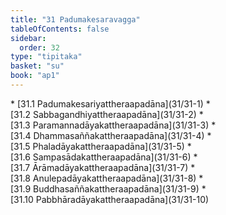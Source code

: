 ```yaml
---
title: "31 Padumakesaravagga"
tableOfContents: false
sidebar:
  order: 32
type: "tipitaka"
basket: "su"
book: "ap1"
---
```



<DynamicBreadcrumb />



<TableOfContents book="ap1" section="31">
* [31.1 Padumakesariyattheraapadāna](31/31-1)
* [31.2 Sabbagandhiyattheraapadāna](31/31-2)
* [31.3 Paramannadāyakattheraapadāna](31/31-3)
* [31.4 Dhammasaññakattheraapadāna](31/31-4)
* [31.5 Phaladāyakattheraapadāna](31/31-5)
* [31.6 Sampasādakattheraapadāna](31/31-6)
* [31.7 Ārāmadāyakattheraapadāna](31/31-7)
* [31.8 Anulepadāyakattheraapadāna](31/31-8)
* [31.9 Buddhasaññakattheraapadāna](31/31-9)
* [31.10 Pabbhāradāyakattheraapadāna](31/31-10)
</TableOfContents>